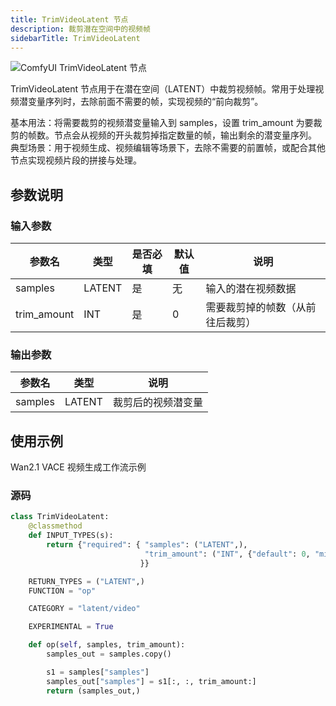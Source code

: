 ```yaml
---
title: TrimVideoLatent 节点
description: 裁剪潜在空间中的视频帧
sidebarTitle: TrimVideoLatent
---
```


![ComfyUI TrimVideoLatent 节点](/images/built-in-nodes/latent/video/trim-video-latent.jpg)

TrimVideoLatent 节点用于在潜在空间（LATENT）中裁剪视频帧。常用于处理视频潜变量序列时，去除前面不需要的帧，实现视频的“前向裁剪”。

基本用法：将需要裁剪的视频潜变量输入到 samples，设置 trim_amount 为要裁剪的帧数。节点会从视频的开头裁剪掉指定数量的帧，输出剩余的潜变量序列。
典型场景：用于视频生成、视频编辑等场景下，去除不需要的前置帧，或配合其他节点实现视频片段的拼接与处理。

## 参数说明

### 输入参数 
| 参数名      | 类型   | 是否必填 | 默认值 | 说明                             |
| ----------- | ------ | -------- | ------ | -------------------------------- |
| samples     | LATENT | 是       | 无     | 输入的潜在视频数据               |
| trim_amount | INT    | 是       | 0      | 需要裁剪掉的帧数（从前往后裁剪） |

### 输出参数
| 参数名 | 类型 | 说明 |
| ------ | ---- | ---- |
| samples | LATENT | 裁剪后的视频潜变量 |


## 使用示例 

<Card title="Wan2.1 VACE 视频生成工作流示例" icon="book" href="/tutorials/video/wan/vace">
Wan2.1 VACE 视频生成工作流示例
</Card>

### 源码

```python
class TrimVideoLatent:
    @classmethod
    def INPUT_TYPES(s):
        return {"required": { "samples": ("LATENT",),
                              "trim_amount": ("INT", {"default": 0, "min": 0, "max": 99999}),
                             }}

    RETURN_TYPES = ("LATENT",)
    FUNCTION = "op"

    CATEGORY = "latent/video"

    EXPERIMENTAL = True

    def op(self, samples, trim_amount):
        samples_out = samples.copy()

        s1 = samples["samples"]
        samples_out["samples"] = s1[:, :, trim_amount:]
        return (samples_out,)

```